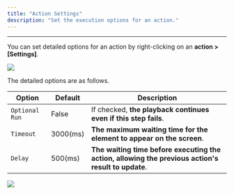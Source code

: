 ```yaml
---
title: "Action Settings"
description: "Set the execution options for an action."
---
```


---

You can set detailed options for an action by right-clicking on an **action > \[Settings\]**.

<img src="/assets/write/action-settings/action-settings.png" />

The detailed options are as follows.

| Option         | Default  | Description                                                                                        |
| -------------- | -------- | -------------------------------------------------------------------------------------------------- |
| `Optional Run` | False    | If checked, **the playback continues even if this step fails**.                                    |
| `Timeout`      | 3000(ms) | **The maximum waiting time for the element to appear on the screen**.                              |
| `Delay`        | 500(ms)  | **The waiting time before executing the action, allowing the previous action's result to update**. |

<img src="/assets/write/action-settings/action-settings-panel.png" />
